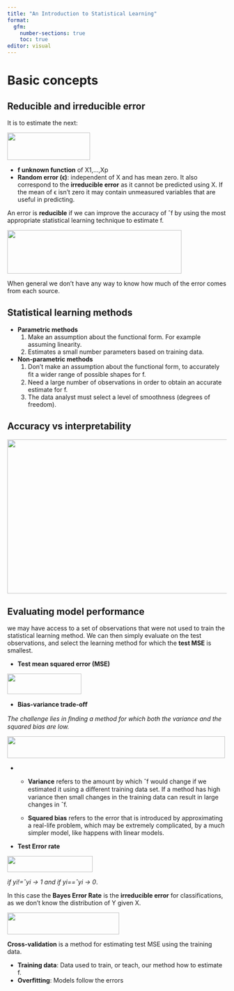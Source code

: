 ```yaml
---
title: "An Introduction to Statistical Learning"
format:
  gfm:
    number-sections: true
    toc: true
editor: visual
---
```


# Basic concepts

## Reducible and irreducible error

It is to estimate the next:

<img src="img/01-unknow-function.PNG" fig-align="center" width="190" height="63"/>

-   **f unknown function** of X1,...,Xp
-   **Random error (ϵ)**: independent of X and has mean zero. It also correspond to the **irreducible error** as it cannot be predicted using X. If the mean of ϵ isn't zero it may contain unmeasured variables that are useful in predicting.

An error is **reducible** if we can improve the accuracy of ˆf by using the most appropriate statistical learning technique to estimate f.

<img src="img/02-average-squared-difference-between-predicted-and-actual-value.png" fig-align="center" width="400" height="100"/>

When general we don't have any way to know how much of the error comes from each source.

## Statistical learning methods

-   **Parametric methods**
    1.  Make an assumption about the functional form. For example assuming linearity.
    2.  Estimates a small number parameters based on training data.
-   **Non-parametric methods**
    1.  Don't make an assumption about the functional form, to accurately ﬁt a wider range of possible shapes for f.
    2.  Need a large number of observations in order to obtain an accurate estimate for f.
    3.  The data analyst must select a level of smoothness (degrees of freedom).

## Accuracy vs interpretability

<img src="img/03-accuracy-vs-interpretability.png" fig-align="center" width="530" height="354"/>

## Evaluating model performance

we may have access to a set of observations that were not used to train the statistical learning method. We can then simply evaluate on the test observations, and select the learning method for which the **test MSE** is smallest.

-   **Test mean squared error (MSE)**

<img src="img/05-test-mse.png" width="170" height="47"/>

-   **Bias-variance trade-oﬀ**

*The challenge lies in ﬁnding a method for which both the variance and the squared bias are low.*

<img src="img/06-expected-test-MSE.png" width="500" height="50"/>

-   

    -   **Variance** refers to the amount by which ˆf would change if we estimated it using a diﬀerent training data set. If a method has high variance then small changes in the training data can result in large changes in ˆf.

    -   **Squared bias** refers to the error that is introduced by approximating a real-life problem, which may be extremely complicated, by a much simpler model, like happens with linear models.

-   **Test Error rate**

<img src="img/08-test-error-rate.png" width="196" height="37"/>

*if yi!=ˆyi -\> 1 and if yi==ˆyi -\> 0*.

In this case the **Bayes Error Rate** is the **irreducible error** for classifications, as we don't know the distribution of Y given X.

<img src="img/09-bayes-error-rate.png" width="257" height="50"/>

**Cross-validation** is a method for estimating test MSE using the training data.

-   **Training data**: Data used to train, or teach, our method how to estimate f.
-   **Overﬁtting**: Models follow the errors
